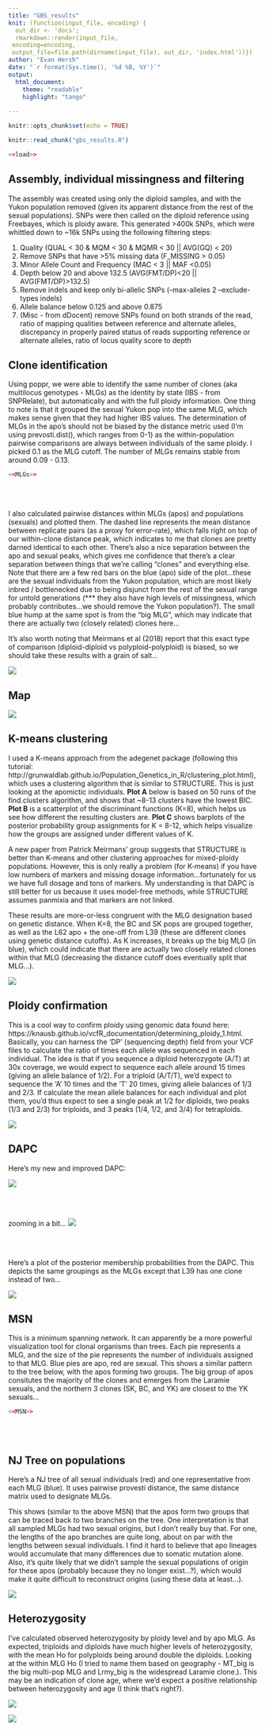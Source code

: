 ```yaml
---
title: "GBS_results"
knit: (function(input_file, encoding) {
  out_dir <- 'docs';
  rmarkdown::render(input_file,
 encoding=encoding,
 output_file=file.path(dirname(input_file), out_dir, 'index.html'))})
author: "Evan Hersh"
date: "`r format(Sys.time(), '%d %B, %Y')`"
output: 
  html_document:
    theme: "readable"
    highlight: "tango"
  
---
```

```r
knitr::opts_chunk$set(echo = TRUE)
```

```r
knitr::read_chunk("gbs_results.R")
```

```r
<<load>>
```


## Assembly, individual missingness and filtering

The assembly was created using only the diploid samples, and with the Yukon population removed (given its apparent distance from the rest of the sexual populations). SNPs were then called on the diploid reference using Freebayes, which is ploidy aware. This generated >400k SNPs, which were whittled down to ~16k SNPs using the following filtering steps:

1. Quality (QUAL < 30 & MQM < 30 & MQMR < 30 || AVG(GQ) < 20)
2. Remove SNPs that have >5% missing data (F_MISSING > 0.05)
3. Minor Allele Count and Frequency (MAC < 3 || MAF <0.05)
4. Depth below 20 and above 132.5 (AVG(FMT/DP)<20 || AVG(FMT/DP)>132.5)
5. Remove indels and keep only bi-allelic SNPs (--max-alleles 2 --exclude-types indels)
6. Allele balance below 0.125 and above 0.875
7. (Misc - from dDocent) remove SNPs found on both strands of the read, ratio of mapping qualities between reference and alternate alleles, discrepancy in properly paired status of reads supporting reference or alternate alleles, ratio of locus quality score to depth

<!--
```
# big filter. This filters based on quality, minor allele count, minor allele frequency, average depth (low and high), excludes indels and SNPs with more than 2 alleles, and removes SNPs that have >5% missing data. 
~/bcftools/bcftools filter TotalRawSNPs.vcf | bcftools filter -e "QUAL < 30 & MQM < 30 & MQMR < 30 || AVG(GQ) < 20 || F_MISSING > 0.05 || MAC < 3 || MAF <0.05 || AVG(FMT/DP)<20 || AVG(FMT/DP)>132.5" | bcftools view --max-alleles 2 --exclude-types indels --output-type v --output-file filter1.vcf

# allele balance
vcffilter -s -f "AB > 0.125 & AB < 0.875 | AB < 0.01" filter1.vcf > filter2.vcf

# SNPs found on both strands
vcffilter -f "SAF / SAR > 100 & SRF / SRR > 100 | SAR / SAF > 100 & SRR / SRF > 100" -s filter2.vcf > filter3.vcf

# ratio of mapping qualities between reference and alternate alleles
vcffilter -f "MQM / MQMR > 0.9 & MQM / MQMR < 1.05" filter3.vcf > filter4.vcf

# discrepancy in properly paired status of reads supporting reference or alternate alleles
vcffilter -f "PAIRED > 0.05 & PAIREDR > 0.05 & PAIREDR / PAIRED < 1.75 & PAIREDR / PAIRED > 0.25 | PAIRED < 0.05 & PAIREDR < 0.05" -s filter4.vcf > filter5.vcf

# ratio of locus quality score to depth
vcffilter -f "QUAL / DP > 0.25" filter5.vcf > final.filtered.snps.vcf

-->

<!-- Checking for individual missingness after an early filtering step showed this: -->

<!-- ![](missingness_before.png) -->

<!-- It's hard to see the names, but two of the samples from C59 (Yukon) and one from B46 have over 30% missingness. We should probably remove those before filtering, because they retain high(ish) missingness even after filtering: -->

<!-- ![](missing_after.png) -->

<!-- After removing those three samples and filtering, our SNP count went from 16.2k to 17.1k (so not a huge difference). Here's what it looks like: -->

<!-- ![](missing_aftersub.png) -->

<!-- Should we remove these individuals? -->

## Clone identification

Using poppr, we were able to identify the same number of clones (aka multilocus genotypes - MLGs) as the identity by state (IBS - from SNPRelate), but automatically and with the full ploidy information. One thing to note is that it grouped the sexual Yukon pop into the same MLG, which makes sense given that they had higher IBS values. The determination of MLGs in the apo's should not be biased by the distance metric used (I'm using prevosti.dist(), which ranges from 0-1) as the within-population pairwise comparisons are always between individuals of the same ploidy. I picked 0.1 as the MLG cutoff. The number of MLGs remains stable from around 0.09 - 0.13. 

```r
<<MLGs>>
```

<br/><br/>

I also calculated pairwise distances within MLGs (apos) and populations (sexuals) and plotted them. The dashed line represents the mean distance between replicate pairs (as a proxy for error-rate), which falls right on top of our within-clone distance peak, which indicates to me that clones are pretty darned identical to each other. There's also a nice separation between the apo and sexual peaks, which gives me confidence that there's a clear separation between things that we're calling "clones" and everything else. Note that there are a few red bars on the blue (apo) side of the plot...these are the sexual individuals from the Yukon population, which are most likely inbred / bottlenecked due to being disjunct from the rest of the sexual range for untold generations (*** they also have high levels of missingness, which probably contributes...we should remove the Yukon population?). The small blue hump at the same spot is from the "big MLG", which may indicate that there are actually two (closely related) clones here...

It's also worth noting that Meirmans et al (2018) report that this exact type of comparison (diploid-diploid vs polyploid-polyploid) is biased, so we should take these results with a grain of salt...

![](GGwInPopDists.png)

## Map

![](map07.png)

## K-means clustering

I used a K-means approach from the adegenet package (following this tutorial: http://grunwaldlab.github.io/Population_Genetics_in_R/clustering_plot.html), which uses a clustering algorithm that is similar to STRUCTURE. This is just looking at the apomictic individuals. **Plot A** below is based on 50 runs of the find.clusters algorithm, and shows that ~8-13 clusters have the lowest BIC. **Plot B** is a scatterplot of the discriminant functions (K=8), which helps us see how different the resulting clusters are. **Plot C** shows barplots of the posterior probability group assignments for K = 8-12, which helps visualize how the groups are assigned under different values of K. 

A new paper from Patrick Meirmans' group suggests that STRUCTURE is better than K-means and other clustering approaches for mixed-ploidy populations. However, this is only really a problem (for K-means) if you have low numbers of markers and missing dosage information...fortunately for us we have full dosage and tons of markers. My understanding is that DAPC is still better for us because it uses model-free methods, while STRUCTURE assumes panmixia and that markers are not linked. 

These results are more-or-less congruent with the MLG designation based on genetic distance. When K=8, the BC and SK pops are grouped together, as well as the L62 apo + the one-off from L39 (these are different clones using genetic distance cutoffs). As K increases, it breaks up the big MLG (in blue), which could indicate that there are actually two closely related clones within that MLG (decreasing the distance cutoff does eventually split that MLG...).

![](kmeans_all.png)


## Ploidy confirmation

This is a cool way to confirm ploidy using genomic data found here: https://knausb.github.io/vcfR_documentation/determining_ploidy_1.html. Basically, you can harness the 'DP' (sequencing depth) field from your VCF files to calculate the ratio of times each allele was sequenced in each individual. The idea is that if you sequence a diploid heterozygote (A/T) at 30x coverage, we would expect to sequence each allele around 15 times (giving an allele balance of 1/2). For a triploid (A/T/T), we'd expect to sequence the 'A' 10 times and the 'T' 20 times, giving allele balances of 1/3 and 2/3. If calculate the mean allele balances for each individual and plot them, you'd thus expect to see a single peak at 1/2 for diploids, two peaks (1/3 and 2/3) for triploids, and 3 peaks (1/4, 1/2, and 3/4) for tetraploids.

![](ABplots.png)

## DAPC

Here's my new and improved DAPC:


<!-- ```{r, fig.height=5, fig.width=8, cache=TRUE, echo=FALSE, fig.cap="Using MS as the two groups (Density plot of DF1). Note how the sexuals are spread out, but the apos are in dense spikes..."} -->
<!-- <<DAPC.ms>> -->
<!-- ``` -->

<!-- <br/><br/> -->

<!-- ```{r, fig.height=5, fig.width=8, cache=TRUE, echo=FALSE, fig.cap="Pops as groups, but colored by mating system. Notice how the apos form 7 tight groups, in contrast to the 10 MLG designations...."} -->
<!-- <<DAPC.popms>> -->
<!-- ``` -->

<!-- <br/><br/> -->

![](dapc.all.png)

<br/><br/>

zooming in a bit...
![](dapc.sub.png)

<br/><br/>

Here's a plot of the posterior membership probabilities from the DAPC. This depicts the same groupings as the MLGs except that L39 has one clone instead of two...

![](compoplot.png)



## MSN

This is a minimum spanning network. It can apparently be a more powerful visualization tool for clonal organisms than trees. Each pie represents a MLG, and the size of the pie represents the number of individuals assigned to that MLG. Blue pies are apo, red are sexual. This shows a similar pattern to the tree below, with the apos forming two groups. The big group of apos consitutes the majority of the clones and emerges from the Laramie sexuals, and the northern 3 clones (SK, BC, and YK) are closest to the YK sexuals...

```r
<<MSN>>
```

<!-- ## AMOVA -->

<!-- Here's my first AMOVA run. This uses an `ms/pop` heirarchy. This one is without clone correction: -->

<!-- ```{r, fig.height=6, fig.width=8, cache=TRUE, echo=TRUE} -->
<!-- <<AMOVA>> -->
<!-- ``` -->

<!-- <br/><br/> -->

<!-- Here's the AMOVA with clone correction -->

<!-- ```{r, fig.height=6, fig.width=8, cache=TRUE, echo=TRUE} -->
<!-- <<AMOVA.cc>> -->
<!-- ``` -->

<!-- I don't really know how to interpret this yet... -->

<br/><br/>

<!-- ## `Poppr` function - genotype richness/diversity/evenness stats -->

<!-- This shows us several summary statistics: -->

<!-- | Abbreviation | Statistic | -->
<!-- |------|---------------------------------------------------------------| -->
<!-- |`Pop` |  Population name.| -->
<!-- |`N` |  Number of individuals observed.| -->
<!-- |`MLG` | Number of multilocus genotypes (MLG) observed.| -->
<!-- |`eMLG` | The number of expected MLG at the smallest sample size ≥ 10 based on rarefaction | -->
<!-- |`SE` | Standard error based on eMLG.| -->
<!-- |`H` | Shannon-Wiener Index of MLG diversity| -->
<!-- |`G` | Stoddart and Taylor’s Index of MLG diversity| -->
<!-- |`lambda` | Simpson's Index| -->
<!-- |`E.5` | Evenness, $E_5$| -->
<!-- |`Hexp` | Nei's unbiased gene diversity| -->
<!-- |`Ia` | The index of association, $I_A$| -->
<!-- |`rbarD` | The standardized index of association| -->

<!-- Here are the results from the `poppr` function on the populations. -->

<!-- ```{r, cache=TRUE, echo=TRUE} -->
<!-- load("hookeri.poppr.pop.RData") -->
<!-- hookeri.poppr.pop[-c(4,5,10,15)] -->
<!-- # <<Poppr>> -->
<!-- ``` -->

## NJ Tree on populations

Here's a NJ tree of all sexual individuals (red) and one representative from each MLG (blue). It uses pairwise provesti distance, the same distance matrix used to designate MLGs.

This shows (similar to the above MSN) that the apos form two groups that can be traced back to two branches on the tree. One interpretation is that all sampled MLGs had two sexual origins, but I don't really buy that. For one, the lengths of the apo branches are quite long, about on par with the lengths between sexual individuals. I find it hard to believe that apo lineages would accumulate that many differences due to somatic mutation alone. Also, it's quite likely that we didn't sample the sexual populations of origin for these apos (probably because they no longer exist...?), which would make it quite difficult to reconstruct origins (using these data at least...).

![](oneMLG_tree.png)

<!-- Here's a slightly different one... -->

<!-- ![](Nei_tree.png) -->

## Heterozygosity

I've calculated observed heterozygosity by ploidy level and by apo MLG. As expected, triploids and diploids have much higher levels of heterozygosity, with the mean Ho for polyploids being around double the diploids. Looking at the within MLG Ho (I tried to name them based on geography - MT_big is the big multi-pop MLG and Lrmy_big is the widespread Laramie clone.). This may be an indication of clone age, where we'd expect a positive relationship between heterozygosity and age (I think that's right?). 

![](Hobs_ploidy.png)

![](Hobs_apos.png)
